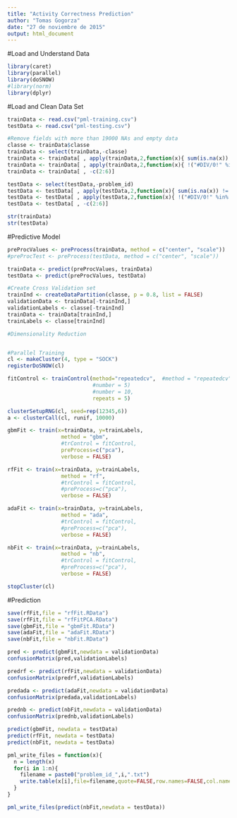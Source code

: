 ```yaml
---
title: "Activity Correctness Prediction"
author: "Tomas Gogorza"
date: "27 de noviembre de 2015"
output: html_document
---
```


#Load and Understand Data

```r
library(caret)
library(parallel)
library(doSNOW)
#library(norm)
library(dplyr)
```

#Load and Clean Data Set

```r
trainData <- read.csv("pml-training.csv")
testData <- read.csv("pml-testing.csv")

#Remove fields with more than 19000 NAs and empty data
classe <- trainData$classe
trainData <- select(trainData,-classe)
trainData <- trainData[ , apply(trainData,2,function(x){ sum(is.na(x)) < 19000 })]
trainData <- trainData[ , apply(trainData,2,function(x){ !("#DIV/0!" %in% x) })]
trainData <- trainData[ , -c(2:6)]

testData <- select(testData,-problem_id) 
testData <- testData[ , apply(testData,2,function(x){ sum(is.na(x)) != 20 })]
testData <- testData[ , apply(testData,2,function(x){ !("#DIV/0!" %in% x) })]
testData <- testData[ , -c(2:6)]

str(trainData)
str(testData)
```

#Predictive Model

```r

preProcValues <- preProcess(trainData, method = c("center", "scale"))
#preProcTest <- preProcess(testData, method = c("center", "scale"))

trainData <- predict(preProcValues, trainData)
testData <- predict(preProcValues, testData)

#Create Cross Validation set
trainInd <- createDataPartition(classe, p = 0.8, list = FALSE)
validationData <- trainData[-trainInd,]
validationLabels <- classe[-trainInd]
trainData <- trainData[trainInd,]
trainLabels <- classe[trainInd]

#Dimensionality Reduction


#Parallel Training
cl <- makeCluster(4, type = "SOCK")
registerDoSNOW(cl)

fitControl <- trainControl(method="repeatedcv",  #method = "repeatedcv",
                           #number = 5)
                           #number = 10,
                           repeats = 5)

clusterSetupRNG(cl, seed=rep(12345,6))
a <- clusterCall(cl, runif, 10000)

gbmFit <- train(x=trainData, y=trainLabels,
                 method = "gbm",
                 #trControl = fitControl,
                 preProcess=c("pca"),
                 verbose = FALSE)

rfFit <- train(x=trainData, y=trainLabels,
                 method = "rf",
                 #trControl = fitControl,
                 #preProcess=c("pca"),
                 verbose = FALSE)

adaFit <- train(x=trainData, y=trainLabels,
                 method = "ada",
                 #trControl = fitControl,
                 #preProcess=c("pca"),
                 verbose = FALSE)

nbFit <- train(x=trainData, y=trainLabels,
                 method = "nb",
                 #trControl = fitControl,
                 #preProcess=c("pca"),
                 verbose = FALSE)

stopCluster(cl)
```


#Prediction
```r
save(rfFit,file = "rfFit.RData")
save(rfFit,file = "rfFitPCA.RData")
save(gbmFit,file = "gbmFit.RData")
save(adaFit,file = "adaFit.RData")
save(nbFit,file = "nbFit.RData")

pred <- predict(gbmFit,newdata = validationData)
confusionMatrix(pred,validationLabels)

predrf <- predict(rfFit,newdata = validationData)
confusionMatrix(predrf,validationLabels)

predada <- predict(adaFit,newdata = validationData)
confusionMatrix(predada,validationLabels)

prednb <- predict(nbFit,newdata = validationData)
confusionMatrix(prednb,validationLabels)

predict(gbmFit, newdata = testData)
predict(rfFit, newdata = testData)
predict(nbFit, newdata = testData)

```

```r
pml_write_files = function(x){
  n = length(x)
  for(i in 1:n){
    filename = paste0("problem_id_",i,".txt")
    write.table(x[i],file=filename,quote=FALSE,row.names=FALSE,col.names=FALSE)
  }
}

```

```r
pml_write_files(predict(nbFit,newdata = testData))
```